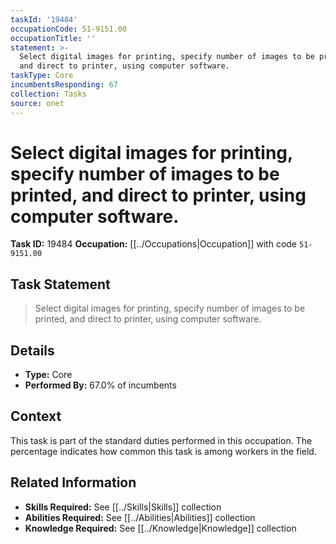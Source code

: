 ```yaml
---
taskId: '19484'
occupationCode: 51-9151.00
occupationTitle: ''
statement: >-
  Select digital images for printing, specify number of images to be printed,
  and direct to printer, using computer software.
taskType: Core
incumbentsResponding: 67
collection: Tasks
source: onet
---
```

# Select digital images for printing, specify number of images to be printed, and direct to printer, using computer software.

**Task ID:** 19484
**Occupation:** [[../Occupations|Occupation]] with code `51-9151.00`

## Task Statement

> Select digital images for printing, specify number of images to be printed, and direct to printer, using computer software.

## Details

- **Type:** Core
- **Performed By:** 67.0% of incumbents

## Context

This task is part of the standard duties performed in this occupation. The percentage indicates how common this task is among workers in the field.

## Related Information

- **Skills Required:** See [[../Skills|Skills]] collection
- **Abilities Required:** See [[../Abilities|Abilities]] collection
- **Knowledge Required:** See [[../Knowledge|Knowledge]] collection
